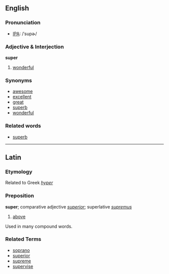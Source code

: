 ==English==

===Pronunciation===
*[[International Phonetic Alphabet|IPA]]: /ˈsupɚ/

===Adjective &amp; Interjection===
'''super'''

#[[wonderful]]

===Synonyms===
*[[awesome]]
*[[excellent]]
*[[great]]
*[[superb]]
*[[wonderful]]

===Related words===
*[[superb]]

----

==Latin==

===Etymology===
Related to Greek ''[[hyper]]''

===Preposition===
'''super'''; comparative adjective ''[[superior]]''; superlative ''[[supremus]]''

# [[above]]

Used in many compound words.

===Related Terms===
*[[soprano]]
*[[superior]]
*[[supreme]]
*[[supervise]]